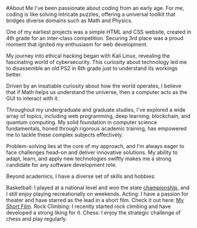 <div className="prose dark:prose-invert">
#About Me
I've been passionate about coding from an early age. For me, coding is like solving intricate puzzles, offering a universal toolkit that bridges diverse domains such as Math and Physics.

One of my earliest projects was a simple HTML and CSS website, created in 4th grade for an inter-class competition. Securing 3rd place was a proud moment that ignited my enthusiasm for web development.

My journey into ethical hacking began with Kali Linux, revealing the fascinating world of cybersecurity. This curiosity about technology led me to disassemble an old PS2 in 6th grade just to understand its workings better.

Driven by an insatiable curiosity about how the world operates, I believe that if Math helps us understand the universe, then a computer acts as the GUI to interact with it.

Throughout my undergraduate and graduate studies, I've explored a wide array of topics, including web programming, deep learning, blockchain, and quantum computing. My solid foundation in computer science fundamentals, honed through rigorous academic training, has empowered me to tackle these complex subjects effectively.

Problem-solving lies at the core of my approach, and I'm always eager to face challenges head-on and deliver innovative solutions. My ability to adapt, learn, and apply new technologies swiftly makes me a strong candidate for any software development role.

Beyond academics, I have a diverse set of skills and hobbies:

Basketball: I played at a national level and won the state [championship](https://www.deccanchronicle.com/sports/in-other-news/081116/oakridge-international-school-boys-champs.html), and I still enjoy playing recreationally on weekends.
Acting: I have a passion for theater and have starred as the lead in a short film. Check it out here:  [My Short Film](https://www.youtube.com/watch?v=RvnogCMRnDM&t=314s).
Rock Climbing: I recently started rock climbing and have developed a strong liking for it.
Chess: I enjoy the strategic challenge of chess and play regularly.
</div>
